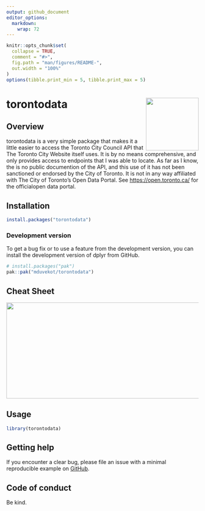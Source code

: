 ```yaml
---
output: github_document
editor_options: 
  markdown: 
    wrap: 72
---
```


<!-- README.md is generated from README.Rmd. Please edit that file -->

```r
knitr::opts_chunk$set(
  collapse = TRUE,
  comment = "#>",
  fig.path = "man/figures/README-",
  out.width = "100%"
)
options(tibble.print_min = 5, tibble.print_max = 5)
```

# torontodata <a href="https://duvekot.ca/torontodata"><img src="man/figures/logo.png" align="right" height="138"/></a>

<!-- badges: start -->

<!-- badges: end -->

## Overview

torontodata is a very simple package that makes it a little easier to
access the Toronto City Council API that The Toronto City Website itself
uses. It is by no means comprehensive, and only provides access to
endpoints that I was able to locate. As far as I know, the is no public
documention of the API, and this use of it has not been sanctioned or
endorsed by the City of Toronto. It is not in any way affiliated with
The City of Toronto’s Open Data Portal. See <https://open.toronto.ca/>
for the officialopen data portal.

## Installation

```r
install.packages("torontodata")

```

### Development version

To get a bug fix or to use a feature from the development version, you
can install the development version of dplyr from GitHub.

```r
# install.packages("pak")
pak::pak("mduvekot/torontodata")
```

## Cheat Sheet

<a href="https://github.com/mduvekot/cheatsheets/blob/main/torontodata.pdf"><img src="https://raw.githubusercontent.com/mduvekot/cheatsheets/main/pngs/thumbnails/torontodata-cheatsheet-thumbs.png" width="630" height="252"/></a>

## Usage

```r
library(torontodata)
```

## Getting help

If you encounter a clear bug, please file an issue with a minimal
reproducible example on
[GitHub](https://github.com/mduvekot/torontodata/issues).

## Code of conduct

Be kind.
